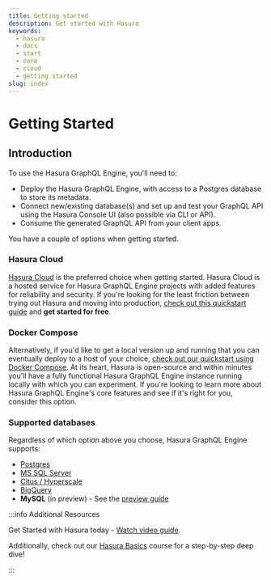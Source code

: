 ```yaml
---
title: Getting started
description: Get started with Hasura
keywords:
  - hasura
  - docs
  - start
  - core
  - cloud
  - getting started
slug: index
---
```



# Getting Started

## Introduction

To use the Hasura GraphQL Engine, you'll need to:

- Deploy the Hasura GraphQL Engine, with access to a Postgres database to store its metadata.
- Connect new/existing database(s) and set up and test your GraphQL API using the Hasura Console UI (also possible via
  CLI or API).
- Consume the generated GraphQL API from your client apps.

You have a couple of options when getting started.

### Hasura Cloud

[Hasura Cloud](https://cloud.hasura.io) is the preferred choice when getting started. Hasura Cloud is a hosted service
for Hasura GraphQL Engine projects with added features for reliability and security. If you're looking for the least
friction between trying out Hasura and moving into production,
[check out this quickstart guide](/getting-started/getting-started-cloud.mdx) and **get started for free**.

### Docker Compose

Alternatively, if you'd like to get a local version up and running that you can eventually deploy to a host of your
choice, [check out our quickstart using Docker Compose](/getting-started/docker-simple.mdx). At its heart, Hasura is
open-source and within minutes you'll have a fully functional Hasura GraphQL Engine instance running locally with which
you can experiment. If you're looking to learn more about Hasura GraphQL Engine's core features and see if it's right
for you, consider this option.

### Supported databases

Regardless of which option above you choose, Hasura GraphQL Engine supports:

- [Postgres](/databases/postgres/index.mdx)
- [MS SQL Server](/databases/ms-sql-server/index.mdx)
- [Citus / Hyperscale](/databases/postgres/citus-hyperscale-postgres/index.mdx)
- [BigQuery](/databases/bigquery/index.mdx)
- **MySQL** (in preview) - See the [preview guide](/databases/mysql/getting-started.mdx)

<!-- Remove the admonition below? -->

:::info Additional Resources

Get Started with Hasura today -
[Watch video guide](https://hasura.io/events/webinar/get-started-with-hasura/?pg=docs&plcmt=body&cta=getting-started&tech=).

Additionally, check out our [Hasura Basics](https://hasura.io/learn/graphql/hasura/introduction/) course for a
step-by-step deep dive!

:::

